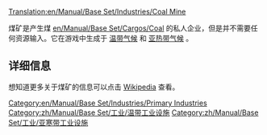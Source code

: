 [[Translation:en/Manual/Base Set/Industries/Coal Mine]]

{{zh/Manual/Base Set/Industries/工业设施|image=en/Manual/Base Set/Industries/Coalmine.png
|name=煤矿
|climates=[[zh/Manual/气候#温带气候|温带气候]], [[zh/Manual/气候#亚热带气候|亚热带气候]]。
|accepts=无
|produces=[[zh/Manual/Base Set/货物/煤炭]]
}}

煤矿是产生煤 [[en/Manual/Base Set/Cargos/Coal]] 的私人企业，但是并不需要任何资源输入。它在游戏中生成于 [[zh/Manual/气候#wen-dai-qi-hou|温带气候]] 和 [[zh/Manual/气候#ya-re-dai-qi-hou|亚热带气候]] 。

== 详细信息 ==
想知道更多关于煤矿的信息可以点击 [https://www.wikipedia.org/wiki/Coal_mining Wikipedia] 查看。

{{zh/Manual/Base Set/Industries/Navbox Industries}}

[[Category:en/Manual/Base Set/Industries/Primary Industries]]
[[Category:zh/Manual/Base Set/工业/温带工业设施]]
[[Category:zh/Manual/Base Set/工业/亚寒带工业设施]]